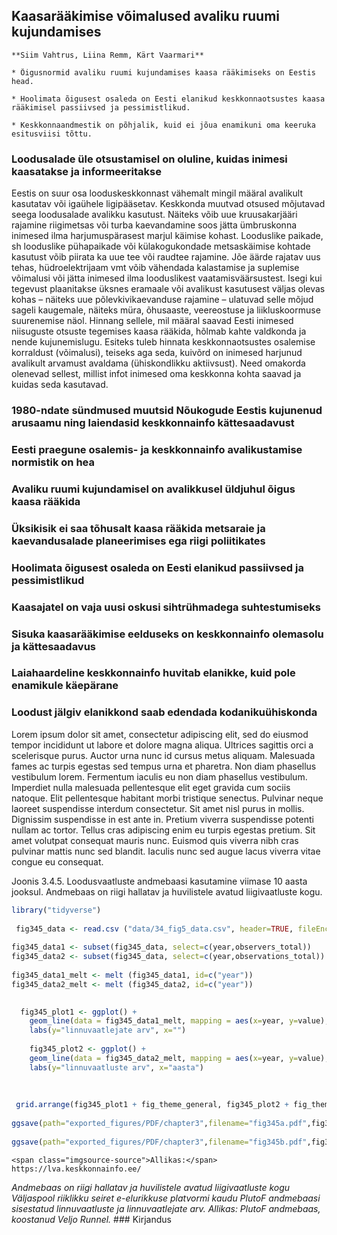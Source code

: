 ## Kaasarääkimise võimalused avaliku ruumi kujundamises {#chapter34 .chapter_section .chapter3_section}

```block
**Siim Vahtrus, Liina Remm, Kärt Vaarmari**
```

```block
* Õigusnormid avaliku ruumi kujundamises kaasa rääkimiseks on Eestis head.

* Hoolimata õigusest osaleda on Eesti elanikud keskkonnaotsustes kaasa rääkimisel passiivsed ja pessimistlikud.

* Keskkonnaandmestik on põhjalik, kuid ei jõua enamikuni oma keeruka esitusviisi tõttu.
```

### Loodusalade üle otsustamisel on oluline, kuidas inimesi kaasatakse ja informeeritakse {.chapter3_section}

Eestis on suur osa looduskeskkonnast vähemalt mingil määral avalikult kasutatav või igaühele ligipääsetav. Keskkonda muutvad otsused mõjutavad seega loodusalade avalikku kasutust. Näiteks võib uue kruusakarjääri rajamine riigimetsas või turba kaevandamine soos jätta ümbruskonna inimesed ilma harjumuspärasest marjul käimise kohast. Looduslike paikade, sh looduslike pühapaikade või külakogukondade metsaskäimise kohtade kasutust võib piirata ka uue tee või raudtee rajamine. Jõe äärde rajatav uus tehas, hüdroelektrijaam vmt võib vähendada kalastamise ja suplemise võimalusi või jätta inimesed ilma looduslikest vaatamisväärsustest. Isegi kui tegevust plaanitakse üksnes eramaale või avalikust kasutusest väljas olevas kohas – näiteks uue põlevkivikaevanduse rajamine – ulatuvad selle mõjud sageli kaugemale, näiteks müra, õhusaaste, veereostuse ja liikluskoormuse suurenemise näol.
Hinnang sellele, mil määral saavad Eesti inimesed niisuguste otsuste tegemises kaasa rääkida, hõlmab kahte valdkonda ja nende kujunemislugu. Esiteks tuleb hinnata keskkonnaotsustes osalemise korraldust (võimalusi), teiseks aga seda, kuivõrd on inimesed harjunud avalikult arvamust avaldama (ühiskondlikku aktiivsust). Need omakorda olenevad sellest, millist infot inimesed oma keskkonna kohta saavad ja kuidas seda kasutavad.

### 1980-ndate sündmused muutsid Nõukogude Eestis kujunenud arusaamu ning laiendasid keskkonnainfo kättesaadavust {.chapter3_section}

### Eesti praegune osalemis- ja keskkonnainfo avalikustamise normistik on hea {.chapter3_section}

### Avaliku ruumi kujundamisel on avalikkusel üldjuhul õigus kaasa rääkida {.chapter3_section}

### Üksikisik ei saa tõhusalt kaasa rääkida metsaraie ja kaevandusalade planeerimises ega riigi poliitikates {.chapter3_section}

### Hoolimata õigusest osaleda on Eesti elanikud passiivsed ja pessimistlikud {.chapter3_section}

### Kaasajatel on vaja uusi oskusi sihtrühmadega suhtestumiseks {.chapter3_section}

### Sisuka kaasarääkimise eelduseks on keskkonnainfo olemasolu ja kättesaadavus {.chapter3_section}


### Laiahaardeline keskkonnainfo huvitab elanikke, kuid pole enamikule käepärane {.chapter3_section}

### Loodust jälgiv elanikkond saab edendada kodanikuühiskonda {.chapter3_section}

Lorem ipsum dolor sit amet, consectetur adipiscing elit, sed do eiusmod tempor incididunt ut labore et dolore magna aliqua. Ultrices sagittis orci a scelerisque purus. Auctor urna nunc id cursus metus aliquam. Malesuada fames ac turpis egestas sed tempus urna et pharetra. Non diam phasellus vestibulum lorem. Fermentum iaculis eu non diam phasellus vestibulum. Imperdiet nulla malesuada pellentesque elit eget gravida cum sociis natoque. Elit pellentesque habitant morbi tristique senectus. Pulvinar neque laoreet suspendisse interdum consectetur. Sit amet nisl purus in mollis. Dignissim suspendisse in est ante in. Pretium viverra suspendisse potenti nullam ac tortor. Tellus cras adipiscing enim eu turpis egestas pretium. Sit amet volutpat consequat mauris nunc. Euismod quis viverra nibh cras pulvinar mattis nunc sed blandit. Iaculis nunc sed augue lacus viverra vitae congue eu consequat.

<p class="caption" id="figure345"><span class="figure-number">Joonis 3.4.5.</span> Loodusvaatluste andmebaasi kasutamine
viimase 10 aasta jooksul. Andmebaas on riigi hallatav ja huvilistele avatud liigivaatluste kogu. </p>

```r

library("tidyverse")
  
 fig345_data <- read.csv ("data/34_fig5_data.csv", header=TRUE, fileEncoding="utf-8")
 
fig345_data1 <- subset(fig345_data, select=c(year,observers_total))
fig345_data2 <- subset(fig345_data, select=c(year,observations_total))
 
fig345_data1_melt <- melt (fig345_data1, id=c("year"))
fig345_data2_melt <- melt (fig345_data2, id=c("year"))
 

  fig345_plot1 <- ggplot() +
    geom_line(data = fig345_data1_melt, mapping = aes(x=year, y=value), size=1.2, colour="#79AC2C") +
    labs(y="linnuvaatlejate arv", x="")
  
    fig345_plot2 <- ggplot() +
    geom_line(data = fig345_data2_melt, mapping = aes(x=year, y=value), size=1.2, colour="#5B8121") +
    labs(y="linnuvaatluste arv", x="aasta")
  
  
  
 grid.arrange(fig345_plot1 + fig_theme_general, fig345_plot2 + fig_theme_general, ncol = 1)
 
ggsave(path="exported_figures/PDF/chapter3",filename="fig345a.pdf",fig345_plot1 + fig_theme_general, height=70, width=200, units="mm")
 
ggsave(path="exported_figures/PDF/chapter3",filename="fig345b.pdf",fig345_plot2 + fig_theme_general, height=70, width=200, units="mm")

```

``` block
<span class="imgsource-source">Allikas:</span> https://lva.keskkonnainfo.ee/
```

*Andmebaas on riigi hallatav ja huvilistele avatud liigivaatluste kogu*
*Väljaspool riiklikku seiret e-elurikkuse platvormi kaudu PlutoF andmebaasi sisestatud linnuvaatluste ja linnuvaatlejate arv. Allikas: PlutoF andmebaas, koostanud Veljo Runnel.*
### Kirjandus